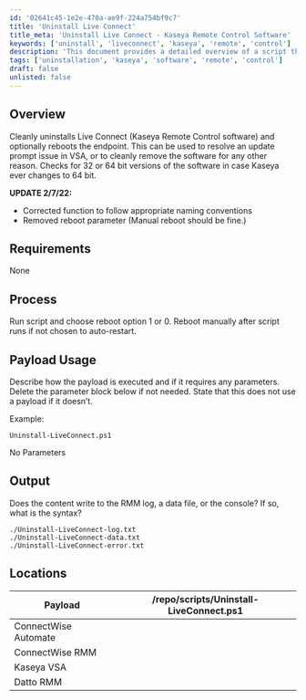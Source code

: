 ```yaml
---
id: '02641c45-1e2e-470a-ae9f-224a754bf9c7'
title: 'Uninstall Live Connect'
title_meta: 'Uninstall Live Connect - Kaseya Remote Control Software'
keywords: ['uninstall', 'liveconnect', 'kaseya', 'remote', 'control']
description: 'This document provides a detailed overview of a script that cleanly uninstalls the Live Connect software, which is used for Kaseya Remote Control. It outlines the process, requirements, and output of the script, as well as updates made to enhance its functionality.'
tags: ['uninstallation', 'kaseya', 'software', 'remote', 'control']
draft: false
unlisted: false
---
```

## Overview

Cleanly uninstalls Live Connect (Kaseya Remote Control software) and optionally reboots the endpoint. This can be used to resolve an update prompt issue in VSA, or to cleanly remove the software for any other reason. Checks for 32 or 64 bit versions of the software in case Kaseya ever changes to 64 bit.

**UPDATE 2/7/22:**
- Corrected function to follow appropriate naming conventions
- Removed reboot parameter (Manual reboot should be fine.)

## Requirements

None

## Process

Run script and choose reboot option 1 or 0. Reboot manually after script runs if not chosen to auto-restart.

## Payload Usage

Describe how the payload is executed and if it requires any parameters. Delete the parameter block below if not needed. State that this does not use a payload if it doesn’t.

Example:
```
Uninstall-LiveConnect.ps1
```
No Parameters

## Output

Does the content write to the RMM log, a data file, or the console? If so, what is the syntax?
```
./Uninstall-LiveConnect-log.txt
./Uninstall-LiveConnect-data.txt
./Uninstall-LiveConnect-error.txt
```

## Locations

| Payload                       | /repo/scripts/Uninstall-LiveConnect.ps1 |
|-------------------------------|------------------------------------------|
| ConnectWise Automate          |                                          |
| ConnectWise RMM               |                                          |
| Kaseya VSA                    |                                          |
| Datto RMM                     |                                          |












